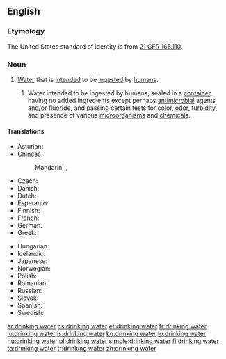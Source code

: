 ==English==
{{wikipedia}}

===Etymology===
The United States standard of identity is from [http://edocket.access.gpo.gov/cfr_2002/aprqtr/21cfr165.110.htm 21&nbsp;CFR 165.110].

===Noun===
{{en-noun|sg=[[drinking]] [[water]]|-|s}}

# [[water|Water]] that is [[intended]] to be [[ingested]] by [[human]]s.
## {{US|_|standard of identity}} Water intended to be ingested by humans, sealed in a [[container]], having no added ingredients except perhaps [[antimicrobial]] agents [[and/or]] [[fluoride]], and passing certain [[test]]s for [[color]], [[odor]], [[turbidity]], and presence of various [[microorganism]]s and [[chemical]]s.

====Translations====
{{trans-top|water for humans}}
* Asturian: {{t-|ast|agua potable|f}}
* Chinese:
*: Mandarin: {{t-|cmn|飲用水|sc=Hani}}, {{t-|cmn|饮用水|tr=yǐnyòngshuǐ|sc=Hani}}
* Czech: {{t+|cs|pitná voda|f}}
* Danish: {{t-|da|drikkevand}}
* Dutch: {{t+|nl|drinkwater}}
* Esperanto: {{t-|eo|trinkakvo}}
* Finnish: {{t+|fi|juomavesi}}
* French: {{t+|fr|eau potable|f}}
* German: {{t+|de|Trinkwasser|n}}
* Greek: {{t-|el|πόσιμο νερό|n|tr=pósimo neró|sc=Grek}}
{{trans-mid}}
* Hungarian: {{t+|hu|ivóvíz}}
* Icelandic: {{t+|is|drykkjarvatn|n}}
* Japanese: {{t-|ja|飲用水|tr=[[いんようすい]], [[inyōsui]]}}
* Norwegian: {{t-|no|drikkevann}}
* Polish: {{t-|pl|woda do picia}}
* Romanian: {{t-|ro|apă potabilă|f}}
* Russian: {{t+|ru|питьевая вода|f|tr=pit'jevája vodá}}
* Slovak: {{t-|sk|pitná voda}}
* Spanish: {{t-|es|agua potable|f}}
* Swedish: {{t+|sv|dricksvatten}}
{{trans-bottom}}

[[ar:drinking water]]
[[cs:drinking water]]
[[et:drinking water]]
[[fr:drinking water]]
[[iu:drinking water]]
[[is:drinking water]]
[[kn:drinking water]]
[[lo:drinking water]]
[[hu:drinking water]]
[[pl:drinking water]]
[[simple:drinking water]]
[[fi:drinking water]]
[[ta:drinking water]]
[[tr:drinking water]]
[[zh:drinking water]]